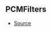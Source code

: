 ## PCMFilters



- [Source](https://github.com/Androz2091/discord-player/blob/e7a50df/packages/equalizer/src/audio/AudioFilter.ts#L13)
